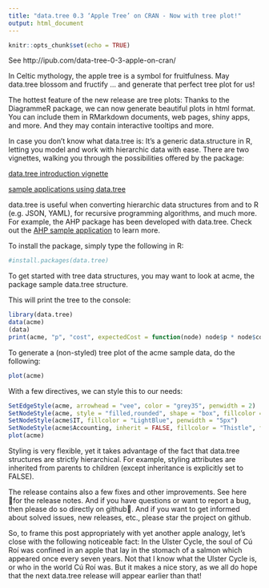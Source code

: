 ```yaml
---
title: "data.tree 0.3 ‘Apple Tree’ on CRAN - Now with tree plot!"
output: html_document
---
```


```r
knitr::opts_chunk$set(echo = TRUE)
```

See http://ipub.com/data-tree-0-3-apple-on-cran/

In Celtic mythology, the apple tree is a symbol for fruitfulness. May data.tree blossom and fructify … and generate that perfect tree plot for us!

The hottest feature of the new release are tree plots: Thanks to the DiagrammeR package, we can now generate beautiful plots in html format. You can include them in RMarkdown documents, web pages, shiny apps, and more. And they may contain interactive tooltips and more.

In case you don’t know what data.tree is: It’s a generic data.structure in R, letting you model and work with hierarchic data with ease. There are two vignettes, walking you through the possibilities offered by the package:

[data.tree introduction vignette](http://ipub.com/wp-content/uploads/2016/02/data.tree_.html)

[sample applications using data.tree](http://ipub.com/wp-content/uploads/2016/02/applications.html)

data.tree is useful when converting hierarchic data structures from and to R (e.g. JSON, YAML), for recursive programming algorithms, and much more. For example, the AHP package has been developed with data.tree. Check out the [AHP sample application](http://ipub.com/apps/ahp/) to learn more.

To install the package, simply type the following in R:
```r
#install.packages(data.tree)
```

To get started with tree data structures, you may want to look at acme, the package sample data.tree structure.

This will print the tree to the console:
```r
library(data.tree)
data(acme)
(data)
print(acme, "p", "cost", expectedCost = function(node) node$p * node$cost)
```

To generate a (non-styled) tree plot of the acme sample data, do the following:
```r
plot(acme)
```

With a few directives, we can style this to our needs:
```r
SetEdgeStyle(acme, arrowhead = "vee", color = "grey35", penwidth = 2)
SetNodeStyle(acme, style = "filled,rounded", shape = "box", fillcolor = "GreenYellow", fontname = "helvetica")
SetNodeStyle(acme$IT, fillcolor = "LightBlue", penwidth = "5px")
SetNodeStyle(acme$Accounting, inherit = FALSE, fillcolor = "Thistle", fontcolor = "Firebrick")
plot(acme)
```

Styling is very flexible, yet it takes advantage of the fact that data.tree structures are strictly hierarchical. For example, styling attributes are inherited from parents to children (except inheritance is explicitly set to FALSE).

The release contains also a few fixes and other improvements. See here for the release notes. And if you have questions or want to report a bug, then please do so directly on github. And if you want to get informed about solved issues, new releases, etc., please star the project on github.

So, to frame this post appropriately with yet another apple analogy, let’s close with the following noticeable fact: In the Ulster Cycle, the soul of Cú Roí was confined in an apple that lay in the stomach of a salmon which appeared once every seven years. Not that I know what the Ulster Cycle is, or who in the world Cú Roí was. But it makes a nice story, as we all do hope that the next data.tree release will appear earlier than that!
